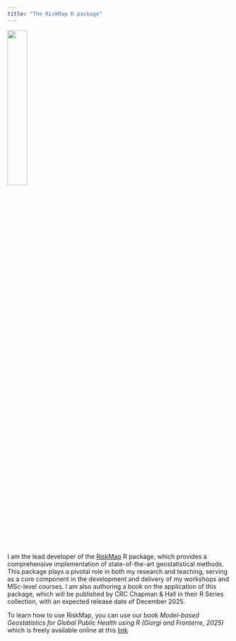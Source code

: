 ```yaml
---
title: "The RiskMap R package"
---
```


![](oncho.jpg){.border .rounded .shadow-lg width="30%"}

I am the lead developer of the [RiskMap](https://cran.r-project.org/web/packages/RiskMap/index.html) R package, which provides a comprehensive implementation of state-of-the-art geostatistical methods. This package plays a pivotal role in both my research and teaching, serving as a core component in the development and delivery of my workshops and MSc-level courses. I am also authoring a book on the application of this package, which will be published by CRC Chapman & Hall in their R Series collection, with an expected release date of December 2025.

To learn how to use RiskMap, you can use our book *Model-based Geostatistics for Global Public Health using R (Giorgi and Fronterre, 2025)* which is freely available online at this [link](<https://mbgr.quarto.pub/book/>)
